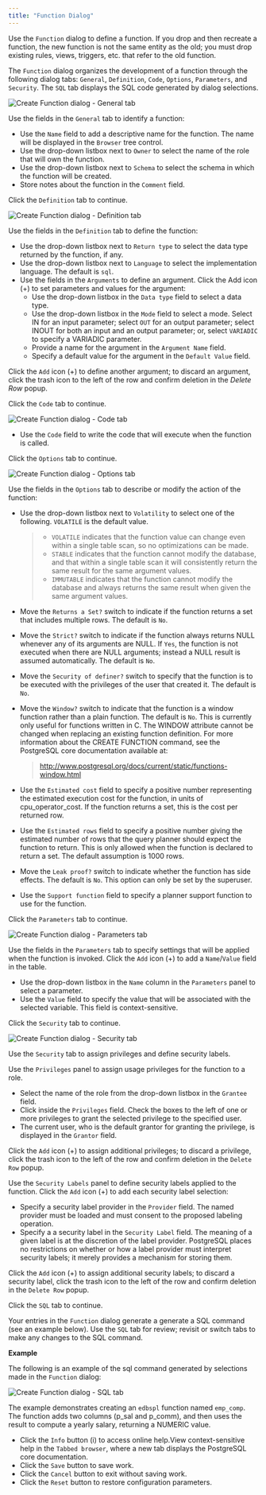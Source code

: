 ```yaml
---
title: "Function Dialog"
---
```


<div id="function_dialog" class="registered_link"></div>


Use the `Function` dialog to define a function. If you drop and then recreate a function, the new function is not the same entity as the old; you must drop existing rules, views, triggers, etc. that refer to the old function.

The `Function` dialog organizes the development of a function through the following dialog tabs: `General`, `Definition`, `Code`, `Options`, `Parameters`, and `Security`. The `SQL` tab displays the SQL code generated by dialog selections.

![Create Function dialog - General tab](../../images/function_general.png)

Use the fields in the `General` tab to identify a function:

-   Use the `Name` field to add a descriptive name for the function. The name will be displayed in the `Browser` tree control.
-   Use the drop-down listbox next to `Owner` to select the name of the role that will own the function.
-   Use the drop-down listbox next to `Schema` to select the schema in which the function will be created.
-   Store notes about the function in the `Comment` field.

Click the `Definition` tab to continue.

![Create Function dialog - Definition tab](../../images/function_definition.png)

Use the fields in the `Definition` tab to define the function:

-   Use the drop-down listbox next to `Return type` to select the data type returned by the function, if any.
-   Use the drop-down listbox next to `Language` to select the implementation language. The default is `sql`.
-   Use the fields in the `Arguments` to define an argument. Click the <span class="title-ref">Add</span> icon (+) to set parameters and values for the argument:
    -   Use the drop-down listbox in the `Data type` field to select a data type.
    -   Use the drop-down listbox in the `Mode` field to select a mode. Select <span class="title-ref">IN</span> for an input parameter; select `OUT` for an output parameter; select <span class="title-ref">INOUT</span> for both an input and an output parameter; or, select `VARIADIC` to specify a VARIADIC parameter.
    -   Provide a name for the argument in the `Argument Name` field.
    -   Specify a default value for the argument in the `Default Value` field.

Click the `Add` icon (+) to define another argument; to discard an argument, click the trash icon to the left of the row and confirm deletion in the *Delete Row* popup.

Click the `Code` tab to continue.

![Create Function dialog - Code tab](../../images/function_code.png)

-   Use the `Code` field to write the code that will execute when the function is called.

Click the `Options` tab to continue.

![Create Function dialog - Options tab](../../images/function_options.png)

Use the fields in the `Options` tab to describe or modify the action of the function:

-   Use the drop-down listbox next to `Volatility` to select one of the following. `VOLATILE` is the default value.

    > -   `VOLATILE` indicates that the function value can change even within a single table scan, so no optimizations can be made.
    > -   `STABLE` indicates that the function cannot modify the database, and that within a single table scan it will consistently return the same result for the same argument values.
    > -   `IMMUTABLE` indicates that the function cannot modify the database and always returns the same result when given the same argument values.

-   Move the `Returns a Set?` switch to indicate if the function returns a set that includes multiple rows. The default is `No`.

-   Move the `Strict?` switch to indicate if the function always returns NULL whenever any of its arguments are NULL. If `Yes`, the function is not executed when there are NULL arguments; instead a NULL result is assumed automatically. The default is `No`.

-   Move the `Security of definer?` switch to specify that the function is to be executed with the privileges of the user that created it. The default is `No`.

-   Move the `Window?` switch to indicate that the function is a window function rather than a plain function. The default is `No`. This is currently only useful for functions written in C. The WINDOW attribute cannot be changed when replacing an existing function definition. For more information about the CREATE FUNCTION command, see the PostgreSQL core documentation available at:

    > <http://www.postgresql.org/docs/current/static/functions-window.html>

-   Use the `Estimated cost` field to specify a positive number representing the estimated execution cost for the function, in units of cpu\_operator\_cost. If the function returns a set, this is the cost per returned row.

-   Use the `Estimated rows` field to specify a positive number giving the estimated number of rows that the query planner should expect the function to return. This is only allowed when the function is declared to return a set. The default assumption is 1000 rows.

-   Move the `Leak proof?` switch to indicate whether the function has side effects. The default is `No`. This option can only be set by the superuser.

-   Use the `Support function` field to specify a planner support function to use for the function.

Click the `Parameters` tab to continue.

![Create Function dialog - Parameters tab](../../images/function_parameters.png)

Use the fields in the `Parameters` tab to specify settings that will be applied when the function is invoked. Click the `Add` icon (+) to add a `Name`/`Value` field in the table.

-   Use the drop-down listbox in the `Name` column in the `Parameters` panel to select a parameter.
-   Use the `Value` field to specify the value that will be associated with the selected variable. This field is context-sensitive.

Click the `Security` tab to continue.

![Create Function dialog - Security tab](../../images/function_security.png)

Use the `Security` tab to assign privileges and define security labels.

Use the `Privileges` panel to assign usage privileges for the function to a role.

-   Select the name of the role from the drop-down listbox in the `Grantee` field.
-   Click inside the `Privileges` field. Check the boxes to the left of one or more privileges to grant the selected privilege to the specified user.
-   The current user, who is the default grantor for granting the privilege, is displayed in the `Grantor` field.

Click the `Add` icon (+) to assign additional privileges; to discard a privilege, click the trash icon to the left of the row and confirm deletion in the `Delete Row` popup.

Use the `Security Labels` panel to define security labels applied to the function. Click the `Add` icon (+) to add each security label selection:

-   Specify a security label provider in the `Provider` field. The named provider must be loaded and must consent to the proposed labeling operation.
-   Specify a a security label in the `Security Label` field. The meaning of a given label is at the discretion of the label provider. PostgreSQL places no restrictions on whether or how a label provider must interpret security labels; it merely provides a mechanism for storing them.

Click the `Add` icon (+) to assign additional security labels; to discard a security label, click the trash icon to the left of the row and confirm deletion in the `Delete Row` popup.

Click the `SQL` tab to continue.

Your entries in the `Function` dialog generate a generate a SQL command (see an example below). Use the `SQL` tab for review; revisit or switch tabs to make any changes to the SQL command.

**Example**

The following is an example of the sql command generated by selections made in the `Function` dialog:

![Create Function dialog - SQL tab](../../images/function_sql.png)

The example demonstrates creating an `edbspl` function named `emp_comp`. The function adds two columns (p\_sal and p\_comm), and then uses the result to compute a yearly salary, returning a NUMERIC value.

-   Click the `Info` button (i) to access online help.View context-sensitive help in the `Tabbed browser`, where a new tab displays the PostgreSQL core documentation.
-   Click the `Save` button to save work.
-   Click the `Cancel` button to exit without saving work.
-   Click the `Reset` button to restore configuration parameters.
